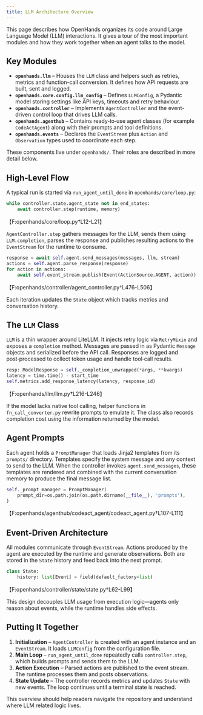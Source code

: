 ```yaml
---
title: LLM Architecture Overview
---
```


This page describes how OpenHands organizes its code around Large Language Model (LLM) interactions. It gives a tour of the most important modules and how they work together when an agent talks to the model.

## Key Modules

- **`openhands.llm`** – Houses the `LLM` class and helpers such as retries, metrics and function-call conversion. It defines how API requests are built, sent and logged.
- **`openhands.core.config.llm_config`** – Defines `LLMConfig`, a Pydantic model storing settings like API keys, timeouts and retry behaviour.
- **`openhands.controller`** – Implements `AgentController` and the event-driven control loop that drives LLM calls.
- **`openhands.agenthub`** – Contains ready‑to‑use agent classes (for example `CodeActAgent`) along with their prompts and tool definitions.
- **`openhands.events`** – Declares the `EventStream` plus `Action` and `Observation` types used to coordinate each step.

These components live under `openhands/`. Their roles are described in more detail below.

## High‑Level Flow

A typical run is started via `run_agent_until_done` in `openhands/core/loop.py`:

```python
while controller.state.agent_state not in end_states:
    await controller.step(runtime, memory)
```
【F:openhands/core/loop.py†L12-L21】

`AgentController.step` gathers messages for the LLM, sends them using `LLM.completion`, parses the response and publishes resulting actions to the `EventStream` for the runtime to consume.

```python
response = await self.agent.send_messages(messages, llm, stream)
actions = self.agent.parse_response(response)
for action in actions:
    await self.event_stream.publish(Event(ActionSource.AGENT, action))
```
【F:openhands/controller/agent_controller.py†L476-L506】

Each iteration updates the `State` object which tracks metrics and conversation history.

## The `LLM` Class

`LLM` is a thin wrapper around LiteLLM. It injects retry logic via `RetryMixin` and exposes a `completion` method. Messages are passed in as Pydantic `Message` objects and serialized before the API call. Responses are logged and post‑processed to collect token usage and handle tool‑call results.

```python
resp: ModelResponse = self._completion_unwrapped(*args, **kwargs)
latency = time.time() - start_time
self.metrics.add_response_latency(latency, response_id)
```
【F:openhands/llm/llm.py†L216-L246】

If the model lacks native tool calling, helper functions in `fn_call_converter.py` rewrite prompts to emulate it. The class also records completion cost using the information returned by the model.

## Agent Prompts

Each agent holds a `PromptManager` that loads Jinja2 templates from its `prompts/` directory. Templates specify the system message and any context to send to the LLM. When the controller invokes `agent.send_messages`, these templates are rendered and combined with the current conversation memory to produce the final message list.

```python
self._prompt_manager = PromptManager(
    prompt_dir=os.path.join(os.path.dirname(__file__), 'prompts'),
)
```
【F:openhands/agenthub/codeact_agent/codeact_agent.py†L107-L111】

## Event‑Driven Architecture

All modules communicate through `EventStream`. Actions produced by the agent are executed by the runtime and generate observations. Both are stored in the `State` history and feed back into the next prompt.

```python
class State:
    history: list[Event] = field(default_factory=list)
```
【F:openhands/controller/state/state.py†L62-L99】

This design decouples LLM usage from execution logic—agents only reason about events, while the runtime handles side effects.

## Putting It Together

1. **Initialization** – `AgentController` is created with an agent instance and an `EventStream`. It loads `LLMConfig` from the configuration file.
2. **Main Loop** – `run_agent_until_done` repeatedly calls `controller.step`, which builds prompts and sends them to the LLM.
3. **Action Execution** – Parsed actions are published to the event stream. The runtime processes them and posts observations.
4. **State Update** – The controller records metrics and updates `State` with new events. The loop continues until a terminal state is reached.

This overview should help readers navigate the repository and understand where LLM related logic lives.
